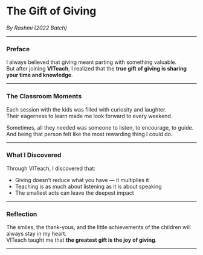 # The Gift of Giving

_By Rashmi (2022 Batch)_

---

### Preface

I always believed that giving meant parting with something valuable.  
But after joining **VITeach**, I realized that the **true gift of giving is sharing your time and knowledge**.

---

### The Classroom Moments

Each session with the kids was filled with curiosity and laughter.  
Their eagerness to learn made me look forward to every weekend.

Sometimes, all they needed was someone to listen, to encourage, to guide.  
And being that person felt like the most rewarding thing I could do.

---

### What I Discovered

Through VITeach, I discovered that:

- Giving doesn’t reduce what you have — it multiplies it
- Teaching is as much about listening as it is about speaking
- The smallest acts can leave the deepest impact

---

### Reflection

The smiles, the thank-yous, and the little achievements of the children will always stay in my heart.  
VITeach taught me that **the greatest gift is the joy of giving**.

---
